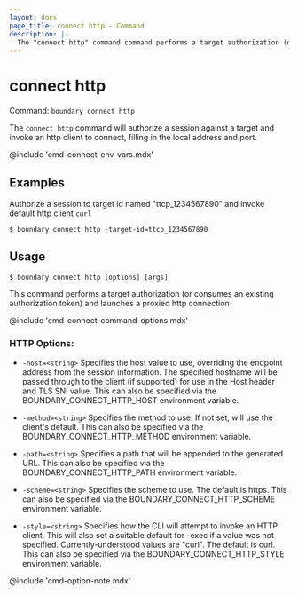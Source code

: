 ```yaml
---
layout: docs
page_title: connect http - Command
description: |-
  The "connect http" command command performs a target authorization (or consumes an existing authorization token) and launches a proxied http connection.
---
```


# connect http

Command: `boundary connect http`

The `connect http` command will authorize a session against a target and invoke an
http client to connect, filling in the local address and port.

@include 'cmd-connect-env-vars.mdx'

## Examples

Authorize a session to target id named "ttcp_1234567890" and invoke default http client `curl`

```shell-session
$ boundary connect http -target-id=ttcp_1234567890
```

## Usage

<CodeBlockConfig hideClipboard>

```shell-session
$ boundary connect http [options] [args]
```

</CodeBlockConfig>

This command performs a target authorization (or consumes an
existing authorization token) and launches a proxied http connection.

@include 'cmd-connect-command-options.mdx'

### HTTP Options:

- `-host=<string>`
  Specifies the host value to use, overriding the endpoint address from
  the session information. The specified hostname will be passed through
  to the client (if supported) for use in the Host header and TLS SNI
  value. This can also be specified via the BOUNDARY_CONNECT_HTTP_HOST
  environment variable.

- `-method=<string>`
  Specifies the method to use. If not set, will use the client's default.
  This can also be specified via the BOUNDARY_CONNECT_HTTP_METHOD
  environment variable.

- `-path=<string>`
  Specifies a path that will be appended to the generated URL. This
  can also be specified via the BOUNDARY_CONNECT_HTTP_PATH environment
  variable.

- `-scheme=<string>`
  Specifies the scheme to use. The default is https. This can also be
  specified via the BOUNDARY_CONNECT_HTTP_SCHEME environment variable.

- `-style=<string>`
  Specifies how the CLI will attempt to invoke an HTTP client. This will
  also set a suitable default for -exec if a value was not specified.
  Currently-understood values are "curl". The default is curl. This
  can also be specified via the BOUNDARY_CONNECT_HTTP_STYLE environment
  variable.

@include 'cmd-option-note.mdx'
